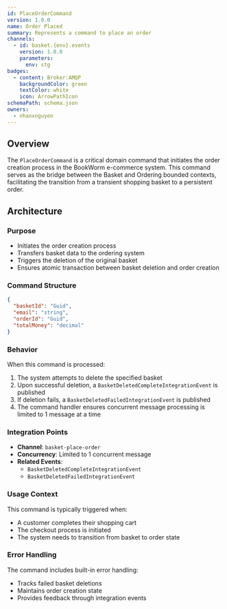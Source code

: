 ```yaml
---
id: PlaceOrderCommand
version: 1.0.0
name: Order Placed
summary: Represents a command to place an order
channels:
  - id: basket.{env}.events
    version: 1.0.0
    parameters:
      env: stg
badges:
  - content: Broker:AMQP
    backgroundColor: green
    textColor: white
    icon: ArrowPathIcon
schemaPath: schema.json
owners:
  - nhanxnguyen
---
```


## Overview

The `PlaceOrderCommand` is a critical domain command that initiates the order creation process in the BookWorm e-commerce system. This command serves as the bridge between the Basket and Ordering bounded contexts, facilitating the transition from a transient shopping basket to a persistent order.

## Architecture

<NodeGraph />

### Purpose

- Initiates the order creation process
- Transfers basket data to the ordering system
- Triggers the deletion of the original basket
- Ensures atomic transaction between basket deletion and order creation

### Command Structure

```json title="Event Message"
{
  "basketId": "Guid",
  "email": "string",
  "orderId": "Guid",
  "totalMoney": "decimal"
}
```

### Behavior

When this command is processed:

1. The system attempts to delete the specified basket
2. Upon successful deletion, a `BasketDeletedCompleteIntegrationEvent` is published
3. If deletion fails, a `BasketDeletedFailedIntegrationEvent` is published
4. The command handler ensures concurrent message processing is limited to 1 message at a time

### Integration Points

- **Channel**: `basket-place-order`
- **Concurrency**: Limited to 1 concurrent message
- **Related Events**:
  - `BasketDeletedCompleteIntegrationEvent`
  - `BasketDeletedFailedIntegrationEvent`

### Usage Context

This command is typically triggered when:

- A customer completes their shopping cart
- The checkout process is initiated
- The system needs to transition from basket to order state

### Error Handling

The command includes built-in error handling:

- Tracks failed basket deletions
- Maintains order creation state
- Provides feedback through integration events
